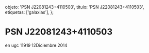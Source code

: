 
  objeto: 'PSN J22081243+4110503',
  titulo: 'PSN J22081243+4110503',
  etiquetas: ['galaxias'],
};

# PSN J22081243+4110503

<Imagen
  src="registro/psn-j22081243-4110503_20141212_1_psn-j220812434110503_ugc11919_sbc2014121512.jpg"
  fecha="20141212"
/>

 en ugc 11919 12Diciembre 2014